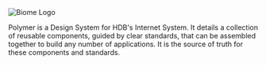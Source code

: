 
<Meta title="Getting Started/Introduction" />

<img src={Polymer} alt="Biome Logo" className="logo pb-3" />
<p>
  Polymer is a Design System for HDB's Internet System. It details a collection
  of reusable components, guided by clear standards, that can be assembled
  together to build any number of applications. It is the source of truth for
  these components and standards.
</p>
